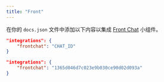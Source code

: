 ```yaml
---
title: "Front"
---
```


在你的 `docs.json` 文件中添加以下内容以集成 [Front Chat](https://front.com) 小组件。

<CodeGroup>

```json Integration options in docs.json
"integrations": {
    "frontchat": "CHAT_ID"
}
```

```json Example
"integrations": {
    "frontchat": "1365d046d7c023e9b030ce90d02d093a"
}
```

</CodeGroup>
